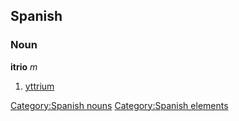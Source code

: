 == Spanish == {{wikipediaAlt|yttrium}}
=== Noun ===
'''itrio''' ''m''
# [[yttrium]]

[[Category:Spanish nouns]]
[[Category:Spanish elements]]